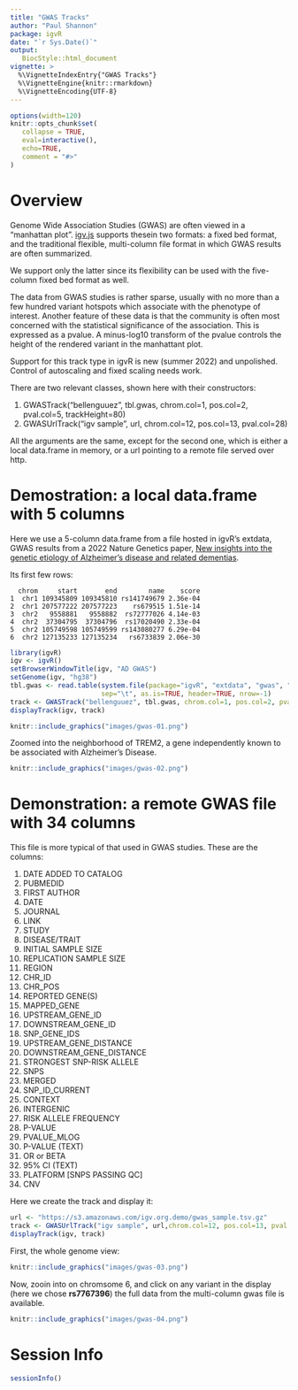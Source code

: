 ```yaml
---
title: "GWAS Tracks"
author: "Paul Shannon"
package: igvR
date: "`r Sys.Date()`"
output:
   BiocStyle::html_document
vignette: >
  %\VignetteIndexEntry{"GWAS Tracks"}
  %\VignetteEngine{knitr::rmarkdown}
  %\VignetteEncoding{UTF-8}
---
```


<style>
.main-container { width: 1000px; max-width:2800px;}
</style>


```r
options(width=120)
knitr::opts_chunk$set(
   collapse = TRUE,
   eval=interactive(),
   echo=TRUE,
   comment = "#>"
)
```


# Overview

Genome Wide Association Studies (GWAS) are often viewed in a "manhattan plot".
[igv.js](https://github.com/igvteam/igv.js/wiki/GWAS) supports thesein two formats: a fixed bed format, and
the traditional flexible, multi-column file format in which GWAS results are often summarized.

We support only the latter since its flexibility can be used with the five-column fixed bed format as well.


The data from GWAS studies is rather sparse, usually with no more than a few hundred variant
hotspots which associate with the phenotype of interest.  Another feature of these
data is that the community is often most concerned with the statistical significance
of the association.  This is expressed as a pvalue.  A minus-log10 transform of the pvalue
controls the height of the rendered variant in the manhattant plot.

Support for this track type in igvR is new (summer 2022) and unpolished.  Control of
autoscaling and fixed scaling needs work.

There are two relevant classes, shown here with their constructors:

1. GWASTrack("bellenguuez", tbl.gwas, chrom.col=1, pos.col=2, pval.col=5, trackHeight=80)
2. GWASUrlTrack("igv sample", url, chrom.col=12, pos.col=13, pval.col=28)

All the arguments are the same, except for the second one, which is either a local data.frame in memory,
or a url pointing to a remote file served over http.

# Demostration: a local data.frame with 5 columns

Here we use a 5-column data.frame from a file hosted in igvR's extdata, GWAS results from a 2022
Nature Genetics paper, [New insights into the genetic etiology of Alzheimer’s disease and related
dementias](https://www.nature.com/articles/s41588-022-01024-z).

Its first few rows:
```
  chrom     start       end        name    score
1  chr1 109345809 109345810 rs141749679 2.36e-04
2  chr1 207577222 207577223    rs679515 1.51e-14
3  chr2   9558881   9558882  rs72777026 4.14e-03
4  chr2  37304795  37304796  rs17020490 2.33e-04
5  chr2 105749598 105749599 rs143080277 6.29e-04
6  chr2 127135233 127135234   rs6733839 2.06e-30
```

```r
library(igvR)
igv <- igvR()
setBrowserWindowTitle(igv, "AD GWAS")
setGenome(igv, "hg38")
tbl.gwas <- read.table(system.file(package="igvR", "extdata", "gwas", "bellenguez.bed"),
                       sep="\t", as.is=TRUE, header=TRUE, nrow=-1)
track <- GWASTrack("bellenguuez", tbl.gwas, chrom.col=1, pos.col=2, pval.col=5, trackHeight=80)
displayTrack(igv, track)
```

```r
knitr::include_graphics("images/gwas-01.png")
```

Zoomed into the neighborhood of TREM2, a gene independently known to be associated with Alzheimer's
Disease.

```r
knitr::include_graphics("images/gwas-02.png")
```


# Demonstration: a remote GWAS file with 34 columns

This file is more typical of that used in GWAS studies.  These are the columns:

  1. DATE ADDED TO CATALOG
  2. PUBMEDID
  3. FIRST AUTHOR
  4. DATE
  5. JOURNAL
  6. LINK
  7. STUDY
  8. DISEASE/TRAIT
  9. INITIAL SAMPLE SIZE
 10. REPLICATION SAMPLE SIZE
 11. REGION
 12. CHR_ID
 13. CHR_POS
 14. REPORTED GENE(S)
 15. MAPPED_GENE
 16. UPSTREAM_GENE_ID
 17. DOWNSTREAM_GENE_ID
 18. SNP_GENE_IDS
 19. UPSTREAM_GENE_DISTANCE
 20. DOWNSTREAM_GENE_DISTANCE
 21. STRONGEST SNP-RISK ALLELE
 22. SNPS
 23. MERGED
 24. SNP_ID_CURRENT
 25. CONTEXT
 26. INTERGENIC
 27. RISK ALLELE FREQUENCY
 28. P-VALUE
 29. PVALUE_MLOG
 30. P-VALUE (TEXT)
 31. OR or BETA
 32. 95% CI (TEXT)
 33. PLATFORM [SNPS PASSING QC]
 34. CNV

Here we create the track and display it:

```r
url <- "https://s3.amazonaws.com/igv.org.demo/gwas_sample.tsv.gz"
track <- GWASUrlTrack("igv sample", url,chrom.col=12, pos.col=13, pval.col=28)
displayTrack(igv, track)
```
First, the whole genome view:

```r
knitr::include_graphics("images/gwas-03.png")
```
Now, zooin into on chromsome 6, and click on any variant in the display (here we
chose  **rs7767396**) the full data from the multi-column gwas file is available.

```r
knitr::include_graphics("images/gwas-04.png")
```

# Session Info

```r
sessionInfo()
```

